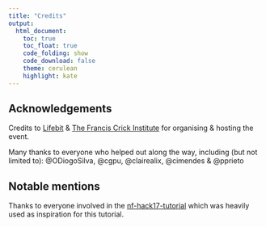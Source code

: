```yaml
---
title: "Credits"
output: 
  html_document:
    toc: true
    toc_float: true  
    code_folding: show
    code_download: false
    theme: cerulean  
    highlight: kate         
---
```


## Acknowledgements 
Credits to [Lifebit](https://lifebit.ai/) & [The Francis Crick Institute](https://www.crick.ac.uk/) for organising & hosting the event.

Many thanks to everyone who helped out along the way, including (but not limited to): 
@ODiogoSilva, @cgpu, @clairealix, @cimendes & @pprieto

## Notable mentions
Thanks to everyone involved in the [nf-hack17-tutorial](https://github.com/nextflow-io/nf-hack17-tutorial) which was heavily used as inspiration for this tutorial.
